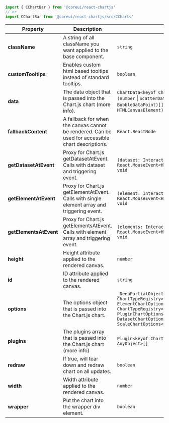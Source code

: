
```jsx
import { CChartBar } from '@coreui/react-chartjs'
// or
import CChartBar from '@coreui/react-chartjs/src/CCharts'
```

| Property | Description | Type | Default |
| --- | --- | --- | --- |
| **className** | A string of all className you want applied to the base component. | `string` | - |
| **customTooltips** | Enables custom html based tooltips instead of standard tooltips. | `boolean` | true |
| **data** | The data object that is passed into the Chart.js chart (more info). | `ChartData<keyof ChartTypeRegistry, (number` \| `ScatterDataPoint` \| `BubbleDataPoint)[], unknown>` \| `((canvas: HTMLCanvasElement) => ChartData<...>)` | - |
| **fallbackContent** | A fallback for when the canvas cannot be rendered. Can be used for accessible chart descriptions. | `React.ReactNode` | - |
| **getDatasetAtEvent** | Proxy for Chart.js getDatasetAtEvent. Calls with dataset and triggering event. | `(dataset: InteractionItem[], event: React.MouseEvent<HTMLCanvasElement>) => void` | - |
| **getElementAtEvent** | Proxy for Chart.js getElementAtEvent. Calls with single element array and triggering event. | `(element: InteractionItem[], event: React.MouseEvent<HTMLCanvasElement>) => void` | - |
| **getElementsAtEvent** | Proxy for Chart.js getElementsAtEvent. Calls with element array and triggering event. | `(elements: InteractionItem[], event: React.MouseEvent<HTMLCanvasElement>) => void` | - |
| **height** | Height attribute applied to the rendered canvas. | `number` | 150 |
| **id** | ID attribute applied to the rendered canvas. | `string` | - |
| **options** | The options object that is passed into the Chart.js chart. | `_DeepPartialObject<CoreChartOptions<keyof ChartTypeRegistry> & ElementChartOptions<keyof ChartTypeRegistry> & PluginChartOptions<...> & DatasetChartOptions<...> & ScaleChartOptions<...>>` | - |
| **plugins** | The plugins array that is passed into the Chart.js chart (more info) | `Plugin<keyof ChartTypeRegistry, AnyObject>[]` | - |
| **redraw** | If true, will tear down and redraw chart on all updates. | `boolean` | false |
| **width** | Width attribute applied to the rendered canvas. | `number` | 300 |
| **wrapper** | Put the chart into the wrapper div element. | `boolean` | true |
